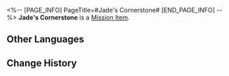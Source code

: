 <%-- [PAGE_INFO]
PageTitle=#Jade's Cornerstone#
[END_PAGE_INFO] --%>
{{Item Infobox
|id          = 140462
|image       = Item Jade's Cornerstone.png{{subst:void|<!--$UPLOAD:<<SpriteOutput/ItemFigures/140462.png>-<Item Jade's Cornerstone.png>-<Item Icons>>-->}}
|type        = Mission Item
|invCategory = Missions
|rarity      = 3
|effect      = 
|description = 
}}
'''Jade's Cornerstone''' is a [[Mission Item]].

==Other Languages==
{{Other Languages
|en   = Jade's Cornerstone
|zhs  = 翡翠的基石
|zht  = 翡翠的基石
|ja   = ジェイドの基石
|ko   = 제이드의 초석
|es   = Piedra angular de Jade
|fr   = Pierre angulaire de Jade
|ru   = Камень Яшмы
|th   = หินศิลาของ Jade
|vi   = Đá Tảng Của Jade
|de   = Jades Kernstein
|id   = Batu Landasan Jade
|pt   = Alicerce de Jade
}}

==Change History==
{{Change History|2.1}}